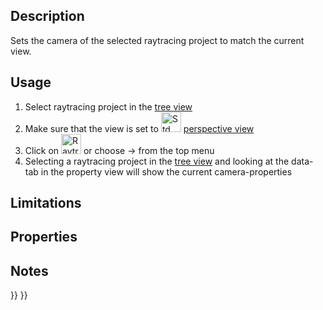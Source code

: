 <languages/>

{{Docnav
|[[Raytracing_InsertPart|Insert part]]
|[[Raytracing_ExportProject|Export project]]
|[[Raytracing_Workbench|Raytracing]]
|IconL=Raytracing_InsertPart.svg
|IconR=Raytracing_ExportProject.svg
|IconC=Workbench_Raytracing.svg
}}

{{GuiCommand
|Name=Raytracing ResetCamera
|MenuLocation=Raytracing → ResetCamera
|Workbenches=[[Raytracing_Workbench|Raytracing]]
|Shortcut=
|SeeAlso=
}}

==Description==

Sets the camera of the selected raytracing project to match the current view.

==Usage==

# Select raytracing project in the [[Tree_view|tree view]]
# Make sure that the view is set to [[Image:Std_PerspectiveCamera.svg|32px|link=Std PerspectiveCamera]] [[Std_PerspectiveCamera|perspective view]]
# Click on [[Image:Raytracing_ResetCamera.svg|32px]] or choose {{KEY| Raytracing}}  →  {{KEY|[[Image:Raytracing_ResetCamera.svg|32px]] Reset Camera}} from the top menu
# Selecting a raytracing project in the [[Tree_view|tree view]] and looking at the data-tab in the property view will show the current camera-properties

==Limitations==

==Properties==

==Notes==


{{Docnav
|[[Raytracing_InsertPart|Insert part]]
|[[Raytracing_ExportProject|Export project]]
|[[Raytracing_Workbench|Raytracing]]
|IconL=Raytracing_InsertPart.svg
|IconR=Raytracing_ExportProject.svg
|IconC=Workbench_Raytracing.svg
}}

{{Raytracing_Tools_navi{{#translation:}}}}
{{Userdocnavi{{#translation:}}}}